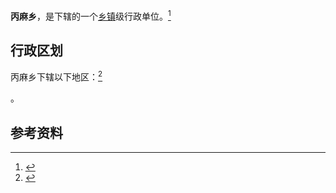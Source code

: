{{中国乡级行政区|53/05/02/204/000}}

'''丙麻乡'''，是{{PRC admin/fullname|53/05/02/204/000|3}}下辖的一个[[乡镇|乡镇]]级行政单位。<ref>{{PRC admin/ref sgc|{{PRC admin/parent|53/05/02/204/000}}}}</ref>

== 行政区划 ==

丙麻乡下辖以下地区：<ref>{{PRC admin/ref sgc|53/05/02/204/000}}</ref>

{{PRC admin/children|53/05/02/204/000}}。

== 参考资料 ==

{{reflist}}

{{行政区划小作品}}
{{PRC admin/navcat|53/05/02/204/000}}